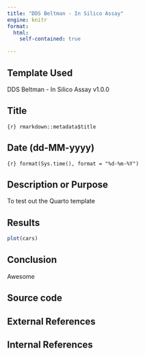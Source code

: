 ```yaml
---
title: "DDS Beltman - In Silico Assay"
engine: knitr
format: 
  html:
    self-contained: true

---
```


## Template Used

DDS Beltman - In Silico Assay v1.0.0

## Title

`{r} rmarkdown::metadata$title`

## Date (dd-MM-yyyy)

`{r} format(Sys.time(), format = "%d-%m-%Y")`

## Description or Purpose

To test out the Quarto template

## Results

```r
plot(cars)
```


## Conclusion

Awesome


## Source code

## External References

## Internal References
